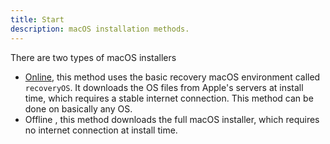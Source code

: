 ```yaml
---
title: Start
description: macOS installation methods.
---
```



There are two types of macOS installers

- [Online](/guides/hackintosh/gathering-files/installer/online), this method uses the basic recovery macOS environment called `recoveryOS`. It downloads the OS files from Apple's servers at install time, which requires a stable internet connection. This method can be done on basically any OS.
- Offline <Badge text="TODO" variant="note"/>, this method downloads the full macOS installer, which requires no internet connection at install time.
